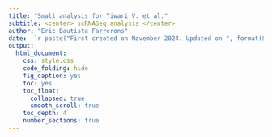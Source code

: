 ```yaml
---
title: "Small analysis for Tiwari V. et al."
subtitle: <center> scRNASeq analysis </center>
author: "Eric Bautista Farrerons"
date: '`r paste("First created on November 2024. Updated on ", format(Sys.Date(), "%d %B %Y"))`'
output:
  html_document:
    css: style.css
    code_folding: hide
    fig_caption: yes
    toc: yes
    toc_float:
      collapsed: true
      smooth_scroll: true
    toc_depth: 4
    number_sections: true
---
```

